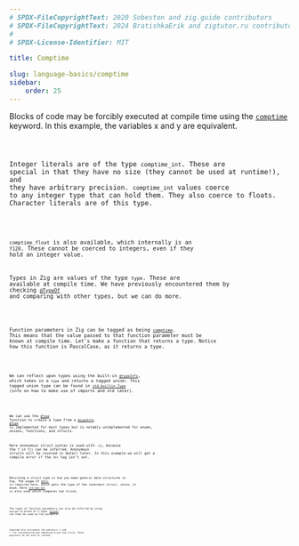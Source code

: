 ```yaml
---
# SPDX-FileCopyrightText: 2020 Sobeston and zig.guide contributors
# SPDX-FileCopyrightText: 2024 BratishkaErik and zigtutor.ru contributors
#
# SPDX-License-Identifier: MIT

title: Comptime

slug: language-basics/comptime
sidebar:
    order: 25
---
```




Blocks of code may be forcibly executed at compile time using the
[`comptime`](https://ziglang.org/documentation/master/#comptime) keyword. In
this example, the variables x and y are equivalent.

<Code code={ComptimeBlocks} collapse="1-2" lang="zig"/>

Integer literals are of the type `comptime_int`. These are special in that they
have no size (they cannot be used at runtime!), and they have arbitrary
precision. `comptime_int` values coerce to any integer type that can hold them.
They also coerce to floats. Character literals are of this type.

<Code code={ComptimeInts} collapse="1-2" lang="zig"/>

`comptime_float` is also available, which internally is an `f128`. These cannot
be coerced to integers, even if they hold an integer value.

Types in Zig are values of the type `type`. These are available at compile time.
We have previously encountered them by checking
[`@TypeOf`](https://ziglang.org/documentation/master/#TypeOf) and comparing with
other types, but we can do more.

<Code code={ComptimeTypeBranching} collapse="1-2" lang="zig"/>

Function parameters in Zig can be tagged as being
[`comptime`](https://ziglang.org/documentation/master/#comptime). This means
that the value passed to that function parameter must be known at compile time.
Let's make a function that returns a type. Notice how this function is
PascalCase, as it returns a type.

<Code code={ComptimeReturningType} collapse="1-2" lang="zig"/>

We can reflect upon types using the built-in
[`@typeInfo`](https://ziglang.org/documentation/master/#typeInfo), which takes
in a `type` and returns a tagged union. This tagged union type can be found in
[`std.builtin.Type`](https://ziglang.org/documentation/master/std/#std.builtin.Type)
(info on how to make use of imports and std later).

<Code code={ComptimeTypeinfo} collapse="1-2" lang="zig"/>

We can use the [`@Type`](https://ziglang.org/documentation/master/#Type)
function to create a type from a
[`@typeInfo`](https://ziglang.org/documentation/master/#typeInfo).
[`@Type`](https://ziglang.org/documentation/master/#Type) is implemented for
most types but is notably unimplemented for enums, unions, functions, and
structs.

Here anonymous struct syntax is used with `.{}`, because the `T` in `T{}` can be
inferred. Anonymous structs will be covered in detail later. In this example we
will get a compile error if the `Int` tag isn't set.

<Code code={ComptimeType} collapse="1-2" lang="zig"/>

Returning a struct type is how you make generic data structures in Zig. The
usage of [`@This`](https://ziglang.org/documentation/master/#This) is required
here, which gets the type of the innermost struct, union, or enum. Here
[`std.mem.eql`](https://ziglang.org/documentation/master/std/#std;mem.eql) is
also used which compares two slices.

<Code code={ComptimeReturnStruct} collapse="1-2" lang="zig"/>

The types of function parameters can also be inferred by using `anytype` in
place of a type. [`@TypeOf`](https://ziglang.org/documentation/master/#TypeOf)
can then be used on the parameter.

<Code code={ComptimeAnytype} collapse="1-2" lang="zig"/>

Comptime also introduces the operators `++` and `**` for concatenating and
repeating arrays and slices. These operators do not work at runtime.

<Code code={ComptimeConcatRepeat} collapse="1-4" lang="zig"/>

